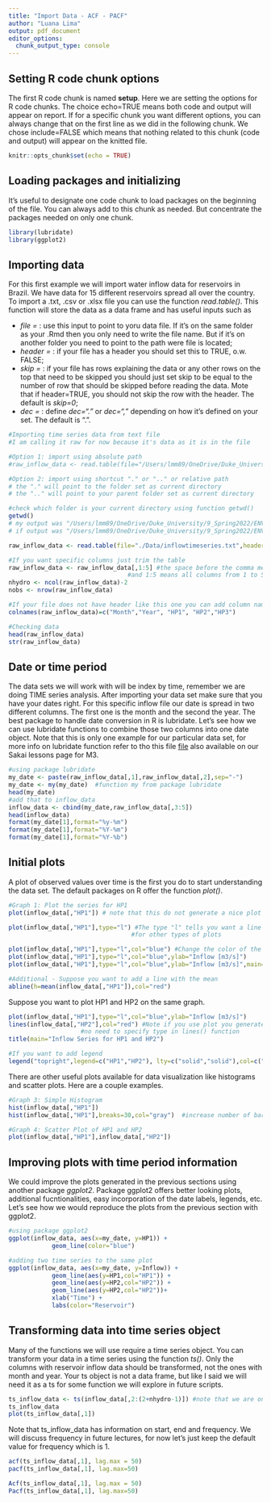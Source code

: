 ```yaml
---
title: "Import Data - ACF - PACF"
author: "Luana Lima"
output: pdf_document
editor_options: 
  chunk_output_type: console
---
```


## Setting R code chunk options

The first R code chunk is named **setup**. Here we are setting the options for R code chunks. The choice echo=TRUE means both code and output will appear on report. If for a specific chunk you want different options, you can always change that on the first line as we did in the following chunk. We chose include=FALSE which means that nothing related to this chunk (code and output) will appear on the knitted file.

```r
knitr::opts_chunk$set(echo = TRUE) 
```


## Loading packages and initializing

It's useful to designate one code chunk to load packages on the beginning of the file. You can always add to this chunk as needed. But concentrate the packages needed on only one chunk.

```r
library(lubridate)
library(ggplot2)

```

## Importing data

For this first example we will import water inflow data for reservoirs in Brazil. We have data for 15 different reservoirs spread all over the country. To import a .txt, .csv or .xlsx file you can use the function *read.table()*. This function will store the data as a data frame and has useful inputs such as

* *file = * : use this input to point to yoru data file. If it's on the same folder as your .Rmd then you only need to write the file name. But if it's on another folder you need to point to the path were file is located;
* *header =* : if your file has a header you should set this to TRUE, o.w. FALSE;
* *skip =* : if your file has rows explaining the data or any other rows on the top that need to be skipped you should just set skip to be equal to the number of row that should be skipped before reading the data. Mote that if header=TRUE, you should not skip the row with the header. The default is *skip=0*;
* *dec =* : define *dec="."* or *dec=","* depending on how it's defined on your set. The default is ".".

```r
#Importing time series data from text file
#I am calling it raw for now because it's data as it is in the file

#Option 1: import using absolute path
#raw_inflow_data <- read.table(file="/Users/lmm89/OneDrive/Duke_University/9_Spring2022/ENV790_TSA/Git_Repo/ENV790_TimeSeriesAnalysis_Sp2022_v2/Data/inflowtimeseries.txt",header=FALSE,skip=0)

#Option 2: import using shortcut "." or ".." or relative path
# the "." will point to the folder set as current directory
# the ".." will point to your parent folder set as current directory

#check which folder is your current directory using function getwd()
getwd()
# my output was "/Users/lmm89/OneDrive/Duke_University/9_Spring2022/ENV790_TSA/Git_Repo/ENV790_TimeSeriesAnalysis_Sp2022_v2" meaning current directory is my project folder, therefore I only need to use "."
# if output was "/Users/lmm89/OneDrive/Duke_University/9_Spring2022/ENV790_TSA/Git_Repo/ENV790_TimeSeriesAnalysis_Sp2022_v2/Lessons" then I would need to use ".."

raw_inflow_data <- read.table(file="./Data/inflowtimeseries.txt",header=FALSE,skip=0)

#If you want specific columns just trim the table
raw_inflow_data <- raw_inflow_data[,1:5] #the space before the comma means you want all rows
                                 #and 1:5 means all columns from 1 to 5
nhydro <- ncol(raw_inflow_data)-2
nobs <- nrow(raw_inflow_data) 

#If your file does not have header like this one you can add column names after creating the data frame
colnames(raw_inflow_data)=c("Month","Year", "HP1", "HP2","HP3")

#Checking data
head(raw_inflow_data)
str(raw_inflow_data)
```
## Date or time period

The data sets we will work with will be index by time, remember we are doing TIME series analysis. After importing your data set make sure that you have your dates right. For this specific inflow file our date is spread in two different columns. The first one is the month and the second the year. The best package to handle date conversion in R is lubridate. Let's see how we can use lubridate functions to combine those two columns into one date object. Note that this is only one example for our particular data set, for more info on lubridate function refer to tho this file [file](https://evoldyn.gitlab.io/evomics-2018/ref-sheets/R_lubridate.pdf) also available on our Sakai lessons page for M3.

```r
#using package lubridate
my_date <- paste(raw_inflow_data[,1],raw_inflow_data[,2],sep="-")
my_date <- my(my_date)  #function my from package lubridate
head(my_date)
#add that to inflow_data 
inflow_data <- cbind(my_date,raw_inflow_data[,3:5])
head(inflow_data)
format(my_date[1],format="%y-%m")
format(my_date[1],format="%Y-%m")
format(my_date[1],format="%Y-%b")


```

## Initial plots

A plot of observed values over time is the first you do to start understanding the data set. The default packages on R offer the function *plot()*. 

```r
#Graph 1: Plot the series for HP1
plot(inflow_data[,"HP1"]) # note that this do not generate a nice plot

plot(inflow_data[,"HP1"],type="l") #The type "l" tells you want a line plot check help(plot) 
                                  #for other types of plots

plot(inflow_data[,"HP1"],type="l",col="blue") #Change the color of the series
plot(inflow_data[,"HP1"],type="l",col="blue",ylab="Inflow [m3/s]") 
plot(inflow_data[,"HP1"],type="l",col="blue",ylab="Inflow [m3/s]",main="Historical Inflow Data for HP1") 

#Additional - Suppose you want to add a line with the mean
abline(h=mean(inflow_data[,"HP1"]),col="red")
```

Suppose you want to plot HP1 and HP2 on the same graph.

```r
plot(inflow_data[,"HP1"],type="l",col="blue",ylab="Inflow [m3/s]") 
lines(inflow_data[,"HP2"],col="red") #Note if you use plot you generate a new graph 
                    #no need to specify type in lines() function
title(main="Inflow Series for HP1 and HP2")

#If you want to add legend
legend("topright",legend=c("HP1","HP2"), lty=c("solid","solid"),col=c("blue","red"))
```

There are other useful plots available for data visualization like histograms and scatter plots. Here are a couple examples.

```r
#Graph 3: Simple Histogram
hist(inflow_data[,"HP1"])
hist(inflow_data[,"HP1"],breaks=30,col="gray")  #increase number of bars with breaks input

#Graph 4: Scatter Plot of HP1 and HP2
plot(inflow_data[,"HP1"],inflow_data[,"HP2"])
```


## Improving plots with time period information

We could improve the plots generated in the previous sections using another package *ggplot2*. Package ggplot2 offers better looking plots, additional fucntionalities, easy incorporation of the date labels, legends, etc.  Let's see how we would reproduce the plots from the previous section with ggplot2.

```r
#using package ggplot2
ggplot(inflow_data, aes(x=my_date, y=HP1)) +
            geom_line(color="blue")

#adding two time series to the same plot
ggplot(inflow_data, aes(x=my_date, y=Inflow)) +
            geom_line(aes(y=HP1,col="HP1")) +
            geom_line(aes(y=HP2,col="HP2")) +
            geom_line(aes(y=HP2,col="HP2"))+
            xlab("Time") +
            labs(color="Reservoir")
```
## Transforming data into time series object

Many of the functions we will use require a time series object. You can transform your data in a time series using the function *ts()*. Only the columns with reservoir inflow data should be transformed, not the ones with month and year. Your ts object is not a data frame, but like I said we will need it as a ts for some function we will explore in future scripts.

```r
ts_inflow_data <- ts(inflow_data[,2:(2+nhydro-1)]) #note that we are only transforming columns with inflow data, not the date columns
ts_inflow_data
plot(ts_inflow_data[,1])
```

Note that ts_inflow_data has information on start, end and frequency. We will discuss frequency in future lectures, for now let's just keep the default value for frequency which is 1.

```r
acf(ts_inflow_data[,1], lag.max = 50)
pacf(ts_inflow_data[,1], lag.max=50)

Acf(ts_inflow_data[,1], lag.max = 50)
Pacf(ts_inflow_data[,1], lag.max=50)
```


